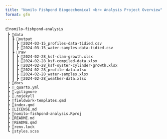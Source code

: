 ---
title: "Nomilo Fishpond Biogoechemical <br> Analysis Project Overview"
format: gfm
---

```{.python .code-overflow-wrap}
📦nomilo-fishpond-analysis
 ┣ 📂data
 ┃ ┣ 📂output
 ┃ ┃ ┣ 📜2024-03-15_profiles-data-tidied.csv
 ┃ ┃ ┣ 📜2024-03-15_water-samples-data-tidied.csv
 ┃ ┣ 📂raw
 ┃ ┃ ┣ 📜2024-02-28_ksf-clam-growth.xlsx
 ┃ ┃ ┣ 📜2024-02-28_ksf-compiled-data.xlsx
 ┃ ┃ ┣ 📜2024-02-28_ksf-oyster-cylinder-growth.xlsx
 ┃ ┃ ┣ 📜2024-02-28_profile-data.xlsx
 ┃ ┃ ┣ 📜2024-02-28_water-samples.xlsx
 ┃ ┃ ┣ 📜2024-02-28_weather-data.xlsx
 ┣ 📂docs
 ┣ 📜_quarto.yml
 ┣ 📜.gitignore
 ┣ 📜.nojekyll
 ┣ 📜fieldwork-templates.qmd
 ┣ 📜index.qmd
 ┣ 📜LICENSE.md
 ┣ 📜nomilo-fishpond-analysis.Rproj
 ┣ 📜README.md
 ┣ 📜README.qmd
 ┣ 📜renv.lock
 ┗ 📜styles.scss
```